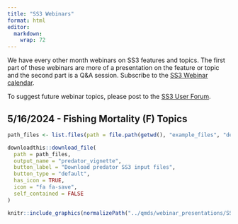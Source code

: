 ```yaml
---
title: "SS3 Webinars"
format: html
editor: 
  markdown: 
    wrap: 72
---
```


We have every other month webinars on SS3 features and topics. The first part of 
these webinars are more of a presentation on the feature or topic and the second
part is a Q&A session. Subscribe to the [SS3 Webinar calendar](https://calendar.google.com/calendar/u/0?cid=Y18zNWM2MWQ5Yjg1MGY1YjkwOGNiY2RjNjIwNmZlYzVkNDgxMmQ2ZTU0NDg3YjE0ZjM1ZGMzYmY0M2E3MGQyMmYxQGdyb3VwLmNhbGVuZGFyLmdvb2dsZS5jb20).

To suggest future webinar topics, please post to the [SS3 User Forum](https://groups.google.com/g/ss3-forum).

## 5/16/2024 - Fishing Mortality (F) Topics

```r
path_files <- list.files(path = file.path(getwd(), "example_files", "demo_constant_timeseries"), full.names = TRUE)

downloadthis::download_file(
  path = path_files,
  output_name = "predator_vignette",
  button_label = "Download predator SS3 input files",
  button_type = "default",
  has_icon = TRUE,
  icon = "fa fa-save",
  self_contained = FALSE
)
```

```r
knitr::include_graphics(normalizePath("../qmds/webinar_presentations/SS3_Fishing_Mortality.pdf"))
```

